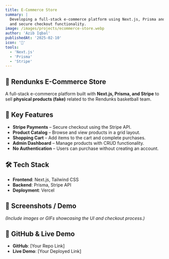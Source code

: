 ```yaml
---
title: E-Commerce Store
summary: |
  Developing a full-stack e-commerce platform using Next.js, Prisma and Stripe API, featuring an admin dashboard, cart system,
  and secure checkout functionality.
image: /images/projects/ecommerce-store.webp
author: 'Azib Iqbal'
publishedAt: '2025-02-10'
icon: '🛒'
tools:
  - 'Next.js'
  - 'Prisma'
  - 'Stripe'
---
```


## 🛒 Rendunks E-Commerce Store

A full-stack e-commerce platform built with **Next.js, Prisma, and Stripe** to
sell **physical products (fake)** related to the Rendunks basketball team.

## 🚀 Key Features

- **Stripe Payments** – Secure checkout using the Stripe API.
- **Product Catalog** – Browse and view products in a grid layout.
- **Shopping Cart** – Add items to the cart and complete purchases.
- **Admin Dashboard** – Manage products with CRUD functionality.
- **No Authentication** – Users can purchase without creating an account.

## 🛠 Tech Stack

- **Frontend**: Next.js, Tailwind CSS
- **Backend**: Prisma, Stripe API
- **Deployment**: Vercel

## 📸 Screenshots / Demo

_(Include images or GIFs showcasing the UI and checkout process.)_

## 🔗 GitHub & Live Demo

- **GitHub**: [Your Repo Link]
- **Live Demo**: [Your Deployed Link]
